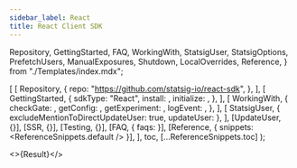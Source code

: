 ```yaml
---
sidebar_label: React
title: React Client SDK
---
```




  Repository,
  GettingStarted,
  FAQ,
  WorkingWith,
  StatsigUser,
  StatsigOptions,
  PrefetchUsers,
  ManualExposures,
  Shutdown,
  LocalOverrides,
  Reference,
} from "./Templates/index.mdx";


  [
    [
      Repository,
      {
        repo: "https://github.com/statsig-io/react-sdk",
      },
    ],
    [
      GettingStarted,
      {
        sdkType: "React",
        install: <Install />,
        initialize: <Initialize />,
      },
    ],
    [
      WorkingWith,
      {
        checkGate: <CheckGate />,
        getConfig: <GetConfig />,
        getExperiment: <GetExperiment />,
        logEvent: <LogEvent />,
      },
    ],
    [
      StatsigUser,
      { excludeMentionToDirectUpdateUser: true, updateUser: <InitUser /> },
    ],
    [UpdateUser, {}],
    [SSR, {}],
    [Testing, {}],
    [FAQ, { faqs: <MoreFAQs /> }],
    [Reference, { snippets: <ReferenceSnippets.default /> }],
  ],
  toc,
  [...ReferenceSnippets.toc]
);

<>{Result}</>
